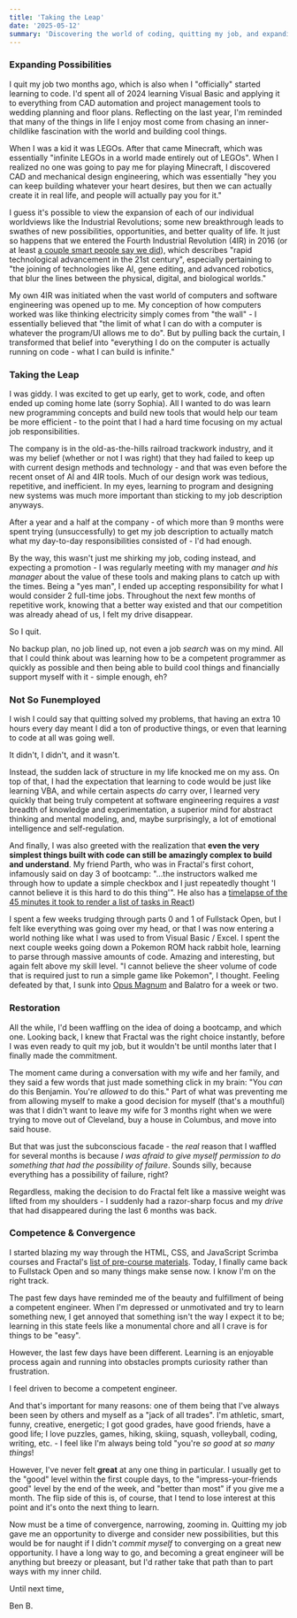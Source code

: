 ```yaml
---
title: 'Taking the Leap'
date: '2025-05-12'
summary: 'Discovering the world of coding, quitting my job, and expanding my limits of what is possible'
---
```


### Expanding Possibilities

I quit my job two months ago, which is also when I "officially" started learning to code. I'd spent all of 2024 learning Visual Basic and applying it to everything from CAD automation and project management tools to wedding planning and floor plans. Reflecting on the last year, I'm reminded that many of the things in life I enjoy most come from chasing an inner-childlike fascination with the world and building cool things. 

When I was a kid it was LEGOs. After that came Minecraft, which was essentially "infinite LEGOs in a world made entirely out of LEGOs". When I realized no one was going to pay me for playing Minecraft, I discovered CAD and mechanical design engineering, which was essentially "hey you can keep building whatever your heart desires, but then we can actually create it in real life, and people will actually pay you for it." 

I guess it's possible to view the expansion of each of our individual worldviews like the Industrial Revolutions; some new breakthrough leads to swathes of new possibilities, opportunities, and better quality of life. It just so happens that we entered the Fourth Industrial Revolution (4IR) in 2016 (or at least [a couple smart people say we did](https://en.wikipedia.org/wiki/Fourth_Industrial_Revolution)), which describes "rapid technological advancement in the 21st century", especially pertaining to "the joining of technologies like AI, gene editing, and advanced robotics, that blur the lines between the physical, digital, and biological worlds."

My own 4IR was initiated when the vast world of computers and software engineering was opened up to me. My conception of how computers worked was like thinking electricity simply comes from "the wall" - I essentially believed that "the limit of what I can do with a computer is whatever the program/UI allows me to do". But by pulling back the curtain, I transformed that belief into "everything I do on the computer is actually running on code - what I can build is infinite."


### Taking the Leap

I was giddy. I was excited to get up early, get to work, code, and often ended up coming home late (sorry Sophia). All I wanted to do was learn new programming concepts and build new tools that would help our team be more efficient - to the point that I had a hard time focusing on my actual job responsibilities.

The company is in the old-as-the-hills railroad trackwork industry, and it was my belief (whether or not I was right) that they had failed to keep up with current design methods and technology - and that was even before the recent onset of AI and 4IR tools. Much of our design work was tedious, repetitive, and inefficient. In my eyes, learning to program and designing new systems was much more important than sticking to my job description anyways.

After a year and a half at the company - of which more than 9 months were spent trying (unsuccessfully) to get my job description to actually match what my day-to-day responsibilities consisted of - I'd had enough. 

By the way, this wasn't just me shirking my job, coding instead, and expecting a promotion - I was regularly meeting with my manager *and his manager* about the value of these tools and making plans to catch up with the times. Being a "yes man", I ended up accepting responsibility for what I would consider 2 full-time jobs. Throughout the next few months of repetitive work, knowing that a better way existed and that our competition was already ahead of us, I felt my drive disappear.

So I quit. 

No backup plan, no job lined up, not even a job *search* was on my mind. All that I could think about was learning how to be a competent programmer as quickly as possible and then being able to build cool things and financially support myself with it - simple enough, eh?


### Not So Funemployed

I wish I could say that quitting solved my problems, that having an extra 10 hours every day meant I did a ton of productive things, or even that learning to code at all was going well.

It didn't, I didn't, and it wasn't.

Instead, the sudden lack of structure in my life knocked me on my ass. On top of that, I had the expectation that learning to code would be just like learning VBA, and while certain aspects *do* carry over, I learned very quickly that being truly competent at software engineering requires a *vast* breadth of knowledge and experimentation, a superior mind for abstract thinking and mental modeling, and, maybe surprisingly, a lot of emotional intelligence and self-regulation.

And finally, I was also greeted with the realization that **even the very simplest things built with code can still be amazingly complex to build and understand**. My friend Parth, who was in Fractal's first cohort, infamously said on day 3 of bootcamp: "...the instructors walked me through how to update a simple checkbox and I just repeatedly thought 'I cannot believe it is this hard to do this thing'". He also has a [timelapse of the 45 minutes it took to render a list of tasks in React](https://x.com/mr_samosaman/status/1798548050274856979))

I spent a few weeks trudging through parts 0 and 1 of Fullstack Open, but I felt like everything was going over my head, or that I was now entering a world nothing like what I was used to from Visual Basic / Excel.  I spent the next couple weeks going down a Pokemon ROM hack rabbit hole, learning to parse through massive amounts of code. Amazing and interesting, but again felt above my skill level. "I cannot believe the sheer volume of code that is required just to run a simple game like Pokemon", I thought. Feeling defeated by that, I sunk into [Opus Magnum](https://en.wikipedia.org/wiki/Opus_Magnum) and Balatro for a week or two.


### Restoration

All the while, I'd been waffling on the idea of doing a bootcamp, and which one. Looking back, I knew that Fractal was the right choice instantly, before I was even ready to quit my job, but it wouldn't be until months later that I finally made the commitment. 

The moment came during a conversation with my wife and her family, and they said a few words that just made something click in my brain: "You *can* do this Benjamin. You're *allowed* to do this." Part of what was preventing me from allowing myself to make a good decision for myself (that's a mouthful) was that I didn't want to leave my wife for 3 months right when we were trying to move out of Cleveland, buy a house in Columbus, and move into said house.

But that was just the subconscious facade - the *real* reason that I waffled for several months is because *I was afraid to give myself permission to do something that had the possibility of failure*. Sounds silly, because everything has a possibility of failure, right? 

Regardless, making the decision to do Fractal felt like a massive weight was lifted from my shoulders - I suddenly had a razor-sharp focus and my *drive* that had disappeared during the last 6 months was back.


### Competence & Convergence

I started blazing my way through the HTML, CSS, and JavaScript Scrimba courses and Fractal's [list of pre-course materials](https://github.com/fractal-bootcamp/precourse-materials). Today, I finally came back to Fullstack Open and so many things make sense now. I know I'm on the right track. 

The past few days have reminded me of the beauty and fulfillment of being a competent engineer. When I'm depressed or unmotivated and try to learn something new, I get annoyed that something isn't the way I expect it to be; learning in this state feels like a monumental chore and all I crave is for things to be "easy". 

However, the last few days have been different. Learning is an enjoyable process again and running into obstacles prompts curiosity rather than frustration. 

I feel driven to become a competent engineer.

And that's important for many reasons: one of them being that I've always been seen by others and myself as a "jack of all trades". I'm athletic, smart, funny, creative, energetic; I got good grades, have good friends, have a good life; I love puzzles, games, hiking, skiing, squash, volleyball, coding, writing, etc. - I feel like I'm always being told "you're *so good* at *so many things*!

However, I've never felt **great** at any one thing in particular. I usually get to the "good" level within the first couple days, to the "impress-your-friends good" level by the end of the week, and "better than most" if you give me a month. The flip side of this is, of course, that I tend to lose interest at this point and it's onto the next thing to learn. 

Now must be a time of convergence, narrowing, zooming in. Quitting my job gave me an opportunity to diverge and consider new possibilities, but this would be for naught if I didn't *commit myself* to converging on a great new opportunity. I have a long way to go, and becoming a great engineer will be anything but breezy or pleasant, but I'd rather take that path than to part ways with my inner child. 

Until next time,

Ben B.
